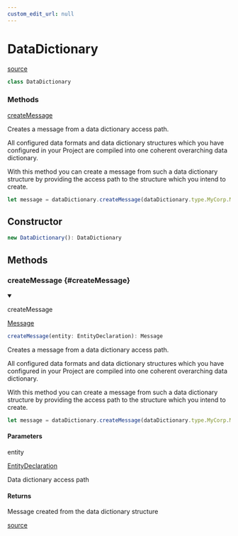 ```yaml
---
custom_edit_url: null
---
```


# DataDictionary
<div className="doc-side">
<div className="doc-main-source">

[source](https://github.com/layline-io/layline-docusaurus/blob/3d9c83b/projects/layline/src/classes/DataDictionary.ts#L7)

</div>
</div>

<div className="doc-subtitle">



</div>

```ts
class DataDictionary
```

<div className="doc-summary doc-methods">
<h3 className="doc-summary-title">Methods</h3>
<div className="doc-summary-item">
<div className="doc-summary-name"><a href="#createMessage">createMessage</a></div>
<div className="doc-summary-desc">

Creates a message from a data dictionary access path.

All configured data formats and data dictionary structures which you have configured in your Project are compiled into one
coherent overarching data dictionary.

With this method you can create a message from such a data dictionary structure by providing the access path to the structure which you intend to create.

```js
let message = dataDictionary.createMessage(dataDictionary.type.MyCorp.MyStructure.MySubstructure.Record);
```

</div>
</div>
</div>

## Constructor

```ts
new DataDictionary(): DataDictionary
```

## Methods

<div className="doc-header-hidden">

### createMessage {#createMessage}

</div>

<div className="doc-entry">

<details open className="doc-method">

<summary className="doc-member">

<span className="doc-name">createMessage</span>

<span className="doc-type">

[Message](Message)

</span>

</summary>

```ts
createMessage(entity: EntityDeclaration): Message
```

<div className="doc-desc">

Creates a message from a data dictionary access path.

All configured data formats and data dictionary structures which you have configured in your Project are compiled into one
coherent overarching data dictionary.

With this method you can create a message from such a data dictionary structure by providing the access path to the structure which you intend to create.

```js
let message = dataDictionary.createMessage(dataDictionary.type.MyCorp.MyStructure.MySubstructure.Record);
```

</div>

<h4>Parameters</h4>

<div className="doc-param">

<div className="doc-param-header">

<span className="doc-name">entity</span>

<div className="doc-type">

[EntityDeclaration](EntityDeclaration)

</div>

</div>

<div className="doc-desc">

Data dictionary access path

</div>

</div>

<h4 className="doc-comment-title">Returns</h4>

Message created from the data dictionary structure

</details>

<div className="doc-source">

[source](https://github.com/layline-io/layline-docusaurus/blob/3d9c83b/projects/layline/src/classes/DataDictionary.ts#L23)

</div>

</div>